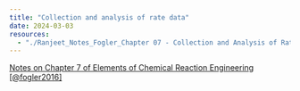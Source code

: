 ```yaml
--- 
title: "Collection and analysis of rate data"
date: 2024-03-03
resources:
  - "./Ranjeet_Notes_Fogler_Chapter 07 - Collection and Analysis of Rate Data.pdf"
---
```


::: {.callout-note}

[Notes on Chapter 7 of Elements of Chemical Reaction Engineering
[@fogler2016]](./Ranjeet_Notes_Fogler_Chapter 07 - Collection and Analysis of
Rate Data.pdf)

:::


